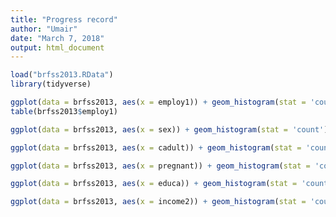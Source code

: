 ```yaml
---
title: "Progress record"
author: "Umair"
date: "March 7, 2018"
output: html_document
---
```


```r
load("brfss2013.RData")
library(tidyverse)
```

```r
ggplot(data = brfss2013, aes(x = employ1)) + geom_histogram(stat = 'count')+theme(axis.text.x = element_text(angle = 90))
table(brfss2013$employ1)
```

```r
ggplot(data = brfss2013, aes(x = sex)) + geom_histogram(stat = 'count')+theme(axis.text.x = element_text(angle = 90))
```

```r
ggplot(data = brfss2013, aes(x = cadult)) + geom_histogram(stat = 'count')+theme(axis.text.x = element_text(angle = 90))
```
```r
ggplot(data = brfss2013, aes(x = pregnant)) + geom_histogram(stat = 'count')+theme(axis.text.x = element_text(angle = 90))
```
```r
ggplot(data = brfss2013, aes(x = educa)) + geom_histogram(stat = 'count')+theme(axis.text.x = element_text(angle = 90))
```
```r
ggplot(data = brfss2013, aes(x = income2)) + geom_histogram(stat = 'count')+theme(axis.text.x = element_text(angle = 90))
```




